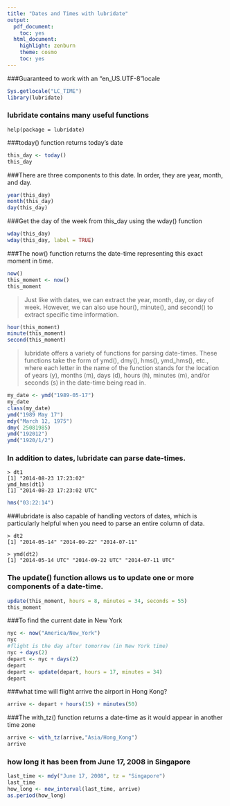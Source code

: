 ```yaml
---
title: "Dates and Times with lubridate"
output:
  pdf_document:
    toc: yes
  html_document:
    highlight: zenburn
    theme: cosmo
    toc: yes
---
```


###Guaranteed to work with an "en_US.UTF-8"locale
```r
Sys.getlocale("LC_TIME")
library(lubridate)
```
### lubridate contains many useful functions
```
help(package = lubridate)
```
###today() function returns today's date
```r
this_day <- today()
this_day
```
###There are three components to this date. In order, they are year, month, and day.
```r
year(this_day)
month(this_day)
day(this_day)
```
###Get the day of the week from this_day using the wday() function
```r
wday(this_day)
wday(this_day, label = TRUE)
```
###The now() function returns the date-time representing this exact moment in time.
```r
now()
this_moment <- now()
this_moment
```
> Just like with dates, we can extract the year, month, day, or day of week. However, we can also use hour(), minute(), and second() to extract specific time information.

```r
hour(this_moment)
minute(this_moment)
second(this_moment)
```
> lubridate offers a variety of functions for parsing date-times. These functions take the form of ymd(), dmy(), hms(), ymd_hms(), etc., where each letter in the name of the function stands for the location of years (y), months (m), days (d), hours (h), minutes (m), and/or seconds (s) in the date-time being read in.

```r
my_date <- ymd("1989-05-17")
my_date
class(my_date)
ymd("1989 May 17")
mdy("March 12, 1975")
dmy( 25081985)
ymd("192012")
ymd("1920/1/2")
```
### In addition to dates, lubridate can parse date-times.
```
> dt1
[1] "2014-08-23 17:23:02"
ymd_hms(dt1)
[1] "2014-08-23 17:23:02 UTC"
```
```r
hms("03:22:14")
```
###lubridate is also capable of handling vectors of dates, which is particularly helpful when you need to parse an entire column of data.
```
> dt2
[1] "2014-05-14" "2014-09-22" "2014-07-11"

> ymd(dt2)
[1] "2014-05-14 UTC" "2014-09-22 UTC" "2014-07-11 UTC"
```
### The update() function allows us to update one or more components of a date-time.
```r
update(this_moment, hours = 8, minutes = 34, seconds = 55)
this_moment
```
###To find the current date in New York
```r
nyc <- now("America/New_York")
nyc
#flight is the day after tomorrow (in New York time)
nyc + days(2)
depart <- nyc + days(2)
depart
depart <- update(depart, hours = 17, minutes = 34)
depart
```
###what time will flight arrive the airport in Hong Kong?
```r
arrive <- depart + hours(15) + minutes(50)
```
###The with_tz() function returns a date-time as it would appear in another time zone
```r
arrive <- with_tz(arrive,"Asia/Hong_Kong")
arrive
```
### how long it has been from June 17, 2008 in Singapore
```r
last_time <- mdy("June 17, 2008", tz = "Singapore")
last_time
how_long <- new_interval(last_time, arrive)
as.period(how_long)
```




